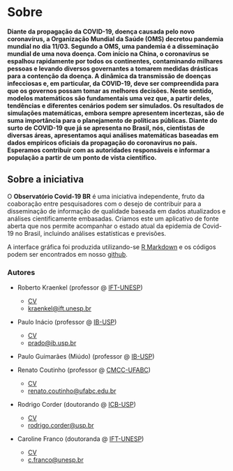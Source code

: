 # Sobre


<b>Diante da propagação da COVID-19, doença causada pelo novo coronavírus, a Organização Mundial da Saúde (OMS) decretou pandemia mundial no dia 11/03. Segundo a OMS, uma pandemia é a disseminação mundial de uma nova doença. Com início na China, o coronavírus se espalhou rapidamente por todos os continentes, contaminando milhares pessoas e levando diversos governantes a tomarem medidas drásticas para a contenção da doença. A dinâmica da transmissão de doenças infecciosas e, em particular, da COVID-19, deve ser compreendida para que os governos possam tomar as melhores decisões. Neste sentido, modelos matemáticos são fundamentais uma vez que, a partir deles, tendências e diferentes cenários podem ser simulados. Os resultados de simulações matemáticas, embora sempre apresentem incertezas, são de suma importância para o planejamento de políticas públicas. Diante do surto de COVID-19 que já se apresenta no Brasil, nós, cientistas de diversas áreas, apresentamos aqui análises matemáticas baseadas em dados empíricos oficiais da propagação do coronavírus no país. Esperamos contribuir com as autoridades responsáveis e informar a população a partir de um ponto de vista científico.</b>

<p>

</p>

<h2>Sobre a iniciativa</h2>

O **Observatório Covid-19 BR** é uma iniciativa independente, fruto da coaboração entre pesquisadores com o desejo de contribuir para a disseminação de informação de qualidade baseada em dados atualizados e análises cientificamente embasadas. Criamos este um aplicativo de fonte aberta que nos permite acompanhar o estado atual da epidemia de Covid-19 no Brasil, incluindo análises estatísticas e previsões.


A interface gráfica foi produzida utilizando-se [R Markdown](https://rmarkdown.rstudio.com/) e os códigos podem ser encontrados em nosso [github](https://github.com/covid19br/covid19BR).


<h3>Autores</h3>

* Roberto Kraenkel (professor @ [IFT-UNESP](https://professores.ift.unesp.br/roberto.kraenkel/))
    + [CV](http://lattes.cnpq.br/8497878967418484)
    + <kraenkel@ift.unesp.br>

* Paulo Inácio (professor @ [IB-USP](http://ecologia.ib.usp.br/let/doku.php))
    + [CV](http://lattes.cnpq.br/3884092565521453)
    + <prado@ib.usp.br>

* Paulo Guimarães (Miúdo) (professor @ [IB-USP](http://guimaraeslab.weebly.com/))

* Renato Coutinho  (professor @ [CMCC-UFABC](http://professor.ufabc.edu.br/~renato.coutinho/))
    + [CV](http://lattes.cnpq.br/1301865568118160)
    + <renato.coutinho@ufabc.edu.br>

* Rodrigo Corder (doutorando @ [ICB-USP](http://ww3.icb.usp.br))
    + [CV](http://lattes.cnpq.br/9741820804547685)
    + <rodrigo.corder@usp.br>

* Caroline Franco (doutoranda @ [IFT-UNESP](https://www.ift.unesp.br/))
    + [CV](http://lattes.cnpq.br/1810788882318135)
    + <c.franco@unesp.br>

